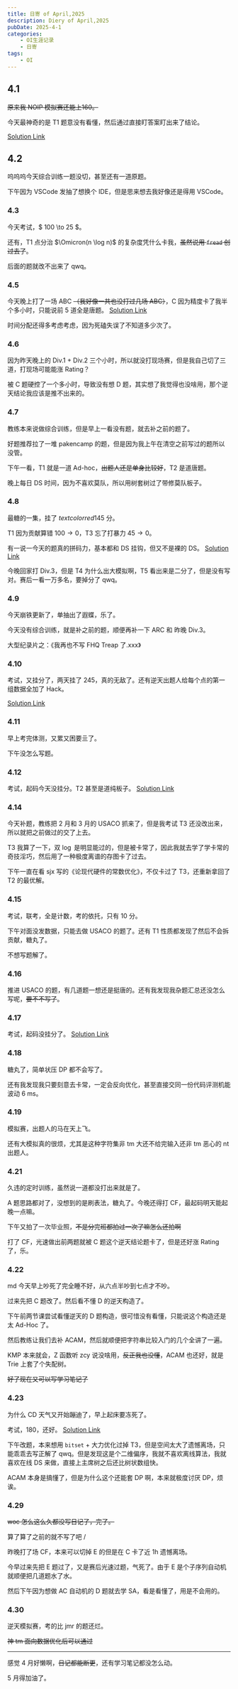 ```yaml
---
title: 日寄 of April,2025
description: Diery of April,2025
pubDate: 2025-4-1
categories:
    - OI生涯记录
    - 日寄
tags:
    - OI
---
```


## 4.1

~~原来我 NOIP 模拟赛还能上160。~~

今天最神奇的是 T1 题意没有看懂，然后通过直接盯答案盯出来了结论。

[Solution Link](https://www.cnblogs.com/xguagua/p/18811293)

## 4.2

呜呜呜今天综合训练一题没切，甚至还有一道原题。

下午因为 VSCode 发抽了想换个 IDE，但是思来想去我好像还是得用 VSCode。

### 4.3

今天考试，$ 100 \to 25 $。

还有，T1 点分治 $\Omicron(n \log n)$ 的复杂度凭什么卡我，~~虽然说用 `fread` 创过去了~~。

后面的题就改不出来了 qwq。

### 4.5

今天晚上打了一场 ABC ~~（我好像一共也没打过几场 ABC）~~，C 因为精度卡了我半个多小时，只能说前 $5$ 道全是唐题。 [Solution Link](https://www.cnblogs.com/xguagua/p/18811250)

时间分配还得多考虑考虑，因为死磕失误了不知道多少次了。

### 4.6

因为昨天晚上的 Div.1 + Div.2 三个小时，所以就没打现场赛，但是我自己切了三道，打现场可能能涨 Rating？

被 C 题硬控了一个多小时，导致没有想 D 题，其实想了我觉得也没啥用，那个逆天结论我应该是推不出来的。

### 4.7

教练本来说做综合训练，但是早上一看没有题，就去补之前的题了。

好题推荐拉了一堆 pakencamp 的题，但是因为我上午在清空之前写过的题所以没管。

下午一看，T1 就是一道 Ad-hoc，~~出题人还是单身比较好~~，T2 是道唐题。

晚上每日 DS 时间，因为不喜欢莫队，所以用树套树过了带修莫队板子。

### 4.8

最糖的一集，挂了 $textcolor{red}{145}$ 分。

T1 因为贡献算错 $100 \to 0$，T3 忘了打暴力 $45 \to 0$。

有一说一今天的题真的拼码力，基本都和 DS 挂钩，但又不是裸的 DS。 [Solution Link](https://www.cnblogs.com/xguagua/p/18815440)

今晚回家打 Div.3，但是 T4 为什么出大模拟啊，T5 看出来是二分了，但是没有写对。赛后一看一万多名，要掉分了 qwq。

### 4.9

今天崩铁更新了，单抽出了遐蝶，乐了。

今天没有综合训练，就是补之前的题，顺便再补一下 ARC 和 昨晚 Div.3。

大型纪录片之：《我再也不写 FHQ Treap 了.xxx》

### 4.10

考试，又挂分了，两天挂了 245，真的无敌了。还有逆天出题人给每个点的第一组数据全加了 Hack。

[Solution Link](https://cnblogs.com/xguagua/p/18820623)

### 4.11

早上考完体测，又累又困要亖了。

下午没怎么写题。

### 4.12

考试，起码今天没挂分。T2 甚至是道纯板子。 [Solution Link](https://www.cnblogs.com/xguagua/p/18824721)

### 4.14

今天补题，教练把 2 月和 3 月的 USACO 抓来了，但是我考试 T3 还没改出来，所以就把之前做过的交了上去。

T3 我算了一下，双 $\log$ 是明显能过的，但是被卡常了，因此我就去学了学卡常的奇技淫巧，然后用了一种极度离谱的存图卡了过去。

下午一直在看 sjx 写的《论现代硬件的常数优化》，不仅卡过了 T3，还重新拿回了 T2 的最优解。

### 4.15

考试，联考，全是计数，考的依托，只有 10 分。

下午对面没发数据，只能去做 USACO 的题了。还有 T1 性质都发现了然后不会拆贡献，糖丸了。

不想写题解了。

### 4.16

推进 USACO 的题，有几道题一想还是挺唐的。还有我发现我杂题汇总还没怎么写呢，~~要不不写了~~。

### 4.17

考试，起码没挂分了。 [Solution Link](https://www.cnblogs.com/xguagua/p/18837442)

### 4.18

糖丸了，简单状压 DP 都不会写了。

还有我发现我只要刻意去卡常，一定会反向优化，甚至直接交同一份代码评测机能波动 6 ms。

### 4.19 

模拟赛，出题人的马在天上飞。

还有大模拟真的很烦，尤其是这种字符集非 tm 大还不给完输入还非 tm 恶心的 nt 出题人。

### 4.21

久违的定时训练，虽然说一道都没打出来就是了。

A 题思路都对了，没想到的是刷表法，糖丸了。今晚还得打 CF，最起码明天能起晚一点嘛。

下午又拍了一次毕业照，~~不是分完班都拍过一次了嘛怎么还拍啊~~

打了 CF，光速做出前两题就被 C 题这个逆天结论题卡了，但是还好涨 Rating 了，乐。

### 4.22

md 今天早上吵死了完全睡不好，从六点半吵到七点才不吵。

过来先把 C 题改了。然后看不懂 D 的逆天构造了。

下午前两节课尝试看懂逆天的 D 题构造，很可惜没有看懂，只能说这个构造还是太 Ad-Hoc 了。

然后教练让我们去补 ACAM，然后就顺便把字符串比较入门的几个全讲了一遍。

KMP 本来就会，Z 函数听 zcy 说没啥用，~~反正我也没懂~~，ACAM 也还好，就是 Trie 上套了个失配树。

~~好了现在又可以写学习笔记了~~

### 4.23

为什么 CD 天气又开始蹦迪了，早上起床要冻死了。

考试，180，还好。 [Solution Link](https://www.cnblogs.com/xguagua/p/18843443)

下午改题，本来想用 `bitset` + 大力优化过掉 T3，但是空间太大了遗憾离场，只能乖乖去写正解了 qwq。但是发现这是个二维偏序，我就不喜欢离线算法，我就喜欢在线 DS 来做，直接上主席树之后还比树状数组快。

ACAM 本身是搞懂了，但是为什么这个还能套 DP 啊，本来就极度讨厌 DP，烦诶。

### 4.29 

~~woc 怎么这么久都没写日记了，完了。~~

算了算了之前的就不写了吧 / 

昨晚打了场 CF，本来可以切掉 E 的但是在 C 卡了近 1h 遗憾离场。

今早过来先把 E 题过了，又是赛后光速过题，气死了。由于 E 是个子序列自动机就顺便把几道题水了水。

然后下午因为想做 AC 自动机的 D 题就去学 SA，看是看懂了，用是不会用的。

### 4.30

逆天模拟赛，考的比 jmr 的题还烂。

~~神 tm 面向数据优化后可以通过~~

--- 

感觉 4 月好懒啊，~~日记都能断更~~，还有学习笔记都没怎么动。

5 月得加油了。